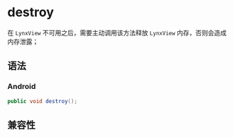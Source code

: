 # destroy

在 `LynxView` 不可用之后，需要主动调用该方法释放 `LynxView` 内存，否则会造成内存泄露；

## 语法

### Android

```java
public void destroy();
```

## 兼容性


<LegacyCompatTable metadata="lynx-native-api/lynx-view/destroy" />
